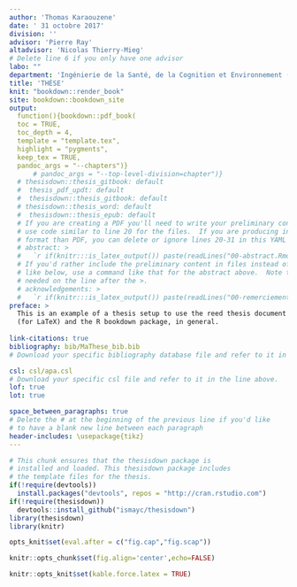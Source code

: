 ```yaml
---
author: 'Thomas Karaouzene'
date: ' 31 octobre 2017'
division: ''
advisor: 'Pierre Ray'
altadvisor: 'Nicolas Thierry-Mieg'
# Delete line 6 if you only have one advisor
labo: ""
department: 'Ingénierie de la Santé, de la Cognition et Environnement (EDISCE)' 
title: 'THÈSE'
knit: "bookdown::render_book"
site: bookdown::bookdown_site
output: 
  function(){bookdown::pdf_book(
  toc = TRUE,
  toc_depth = 4,
  template = "template.tex",
  highlight = "pygments",
  keep_tex = TRUE,
  pandoc_args = "--chapters")}
      # pandoc_args = "--top-level-division=chapter")}
  # thesisdown::thesis_gitbook: default
  #  thesis_pdf_updt: default
  #  thesisdown::thesis_gitbook: default
  # thesisdown::thesis_word: default
  #  thesisdown::thesis_epub: default
  # If you are creating a PDF you'll need to write your preliminary content here or
  # use code similar to line 20 for the files.  If you are producing in a different
  # format than PDF, you can delete or ignore lines 20-31 in this YAML header.
  # abstract: >
  #   `r if(knitr:::is_latex_output()) paste(readLines("00-abstract.Rmd"), collapse = ' ')`
  # If you'd rather include the preliminary content in files instead of inline
  # like below, use a command like that for the abstract above.  Note that a tab is 
  # needed on the line after the >.
  # acknowledgements: >
  #   `r if(knitr:::is_latex_output()) paste(readLines("00-remerciements.Rmd"), collapse = ' ')`
preface: >
  This is an example of a thesis setup to use the reed thesis document class
  (for LaTeX) and the R bookdown package, in general.
  
link-citations: true
bibliography: bib/MaThese_bib.bib
# Download your specific bibliography database file and refer to it in the line above.

csl: csl/apa.csl
# Download your specific csl file and refer to it in the line above.
lof: true
lot: true

space_between_paragraphs: true
# Delete the # at the beginning of the previous line if you'd like
# to have a blank new line between each paragraph
header-includes: \usepackage{tikz}
---
```


```r
# This chunk ensures that the thesisdown package is
# installed and loaded. This thesisdown package includes
# the template files for the thesis.
if(!require(devtools))
  install.packages("devtools", repos = "http://cran.rstudio.com")
if(!require(thesisdown))
  devtools::install_github("ismayc/thesisdown")
library(thesisdown)
library(knitr)

opts_knit$set(eval.after = c("fig.cap","fig.scap"))

knitr::opts_chunk$set(fig.align='center',echo=FALSE)

knitr::opts_knit$set(kable.force.latex = TRUE)

```
